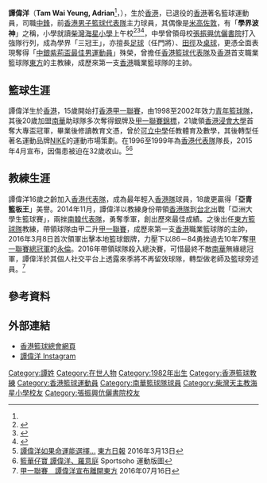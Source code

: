 {{Infobox basketball biography
| name         = 譚偉洋 <br> Tam Wai Yeung, Adrian<ref name="東方日報111209">{{cite news |url=https://orientaldaily.on.cc/cnt/sport/20111209/index.html |title=譚偉洋：奶爸唔易做！ |publisher=[[東方日報_(香港)|東方日報]] |date=2011年12月9日 |accessdate=2021年12月20日 |archive-date=2021年12月20日 |archive-url=https://web.archive.org/web/20211220200228/https://orientaldaily.on.cc/cnt/sport/20111209/index.html |dead-url=no }}</ref>
| position     = [[中鋒_(籃球)|中鋒]]
| height_m     = 1.95
| weight_kg    = 98
| league       = [[香港男子甲一組籃球聯賽|香港甲一組籃球聯賽]]
| team         = 已退役
| number       = 15
| nationality  = {{CHN-HKG}}
| birth_date   = {{Birth date and age|1982|8|7|mf=y}}
| birth_place  = {{BHKG}}
| high_school  = [[張振興伉儷書院|張振興伉儷書院]]
| college      = [[香港浸會大學|香港浸會大學]]
| career_start = 1998
| career_end   = 2015
| years1       = 1998–2002
| team1        = [[青年籃球隊|青年]]
| years2       = 2002–2015
| team2        = [[南華籃球隊|南華]]
| coach_start  = 2015
| coach_end    = 
| cyears1      = 2015–2016
| cteam1       = [[東方籃球隊|東方]]
| awards       = 
* [[中銀香港紫荊盃|中銀紫荊盃最佳男運動員]]（2001）
* [[2008年夏季奧林匹克運動會|北京奧運香港火炬手]]（2008）
* 香港籃球超級聯賽冠軍（11年）
* 香港大專盃籃球賽冠軍（2003）
* [[亞洲U18青年籃球錦標賽|亞洲青年籃球錦標賽籃板王]]（2000）
* 海峽盃籃球邀請賽冠軍（2008、2010）
* 海峽盃籃球邀請賽亞軍（2012）
* 海峽盃籃球邀請賽季軍（2011）
* [[香港男子甲一組籃球聯賽|香港甲一聯賽總冠軍]]（2004、2005、2008、2012、2013）
* [[香港籃球聯賽|香港高級組銀牌冠軍]]（2004、2005、2008、2009、2010、2012、2013、2015）
}}

'''譚偉洋'''（'''Tam Wai Yeung, Adrian'''<ref name="東方日報111209"/>，{{bd|1982年|8月7日}}），生於[[香港|香港]]，已退役的[[香港|香港]]著名籃球運動員，司職[[中鋒_(籃球)|中鋒]]，前[[香港男子籃球代表隊|香港男子籃球代表隊]]主力球員，其偶像是[[米高佐敦|米高佐敦]]，有「'''學界波神'''」之稱，小學就讀[[柴灣海星小學|柴灣海星小學]]上午校<ref>{{cite news |url=http://the-sun.on.cc/channels/sport/20050306/20050306014935_0004_3.html |title=中學最佳拍檔齊為浸大爭標 |quote=張展威和譚偉洋在就讀柴灣海星小學時，已彼此認識，其後兩人入讀張振興書院，互相影響開始踢足球、打籃球，閒時亦經常相約到街場鬥波。 |publisher=[[太陽報_(香港)|太陽報]] |date=2005年3月6日 |accessdate=2015年12月29日 |archive-date=2016年3月5日 |archive-url=https://web.archive.org/web/20160305070620/http://the-sun.on.cc/channels/sport/20050306/20050306014935_0004_3.html |dead-url=no }}{{zh-hant}}</ref><ref>{{cite web|url=https://www.facebook.com/193557707091/photos/a.10152126666632092/10159464128817092/ |title=柴灣海星小學 - 1993-94年度第30屆上午校6C班畢業班照 |quote=相中第二排左起第六位為譚偉洋 |publisher=www.facebook.com |date=2021年12月2日}}</ref><ref>{{cite web|url=https://www.facebook.com/193557707091/photos/a.10152126666632092/10159469815442092/ |title=柴灣海星小學 - 1993-94年度第30屆上午校6C班在一個戶外活動中所拍攝的班照 |quote=相中後排右一為譚偉洋 |publisher=www.facebook.com |date=2021年12月5日}}</ref>，中學曾領母校[[張振興伉儷書院|張振興伉儷書院]]打入強隊行列，成為學界「三冠王」，亦擅長[[足球|足球]]（任門將）、[[田徑|田徑]]及[[桌球|桌球]]，更憑全面表現奪得「[[中銀香港紫荊盃|中銀紫荊盃最佳男運動員]]」殊榮，曾擔任[[香港男子籃球代表隊|香港籃球代表隊]]及[[香港|香港]]首支職業籃球隊[[東方籃球隊|東方]]的主教練，成歷來第一支[[香港|香港]]職業籃球隊的主帥。

==籃球生涯==
譚偉洋生於[[香港|香港]]，15歲開始打[[香港男子甲一組籃球聯賽|香港甲一聯賽]]，由1998至2002年效力[[青年籃球隊|青年籃球隊]]，其後20歲加盟[[南華籃球隊|南華]]助球隊多次奪得銀牌及[[香港男子甲一組籃球聯賽|甲一聯賽錦標]]，21歲領[[香港浸會大學|香港浸會大學]]首奪大專盃冠軍，畢業後修讀教育文憑，曾於[[可立中學|可立中學]]任教體育及數學，其後轉型任著名運動品牌[[NIKE|NIKE]]的運動市場策劃。在1996至1999年為[[香港男子籃球代表隊|香港代表隊]]隊長，2015年4月宣布，因傷患被迫在32歲收山。<ref>[http://orientaldaily.on.cc/cnt/sport/20160313/00286_010.html 譚偉洋如果命運能選擇…] {{Wayback|url=http://orientaldaily.on.cc/cnt/sport/20160313/00286_010.html |date=20170109022645 }} [[東方日報|東方日報]] 2016年3月13日</ref><ref>[https://www.sportsoho.com/pg/magcontent/655545/- 籃華仔寶 譚偉洋、羅意庭] {{Wayback|url=https://www.sportsoho.com/pg/magcontent/655545/- |date=20170109022141 }} Sportsoho 運動版圖</ref>

==教練生涯==
譚偉洋16歲之齡加入[[香港男子籃球代表隊|香港代表隊]]，成為最年輕入[[香港男子籃球代表隊|香港隊]]球員，18歲更贏得「'''亞青籃板王'''」美譽。2014年11月，譚偉洋以教練身份帶領[[香港男子籃球代表隊|香港隊]]到[[台北|台北]]出戰「亞洲大學生籃球賽」，兩挫[[韓國國家男子籃球隊|南韓代表隊]]，勇奪季軍，創出歷來最佳成績。之後出任[[東方籃球隊|東方籃球隊]]教練，帶領球隊由甲二升[[香港男子甲一組籃球聯賽|甲一聯賽]]，成歷來第一支[[香港|香港]]職業籃球隊的主帥，2016年3月8日首次領軍出擊本地籃球銀牌，力壓下以86－84勇挫過去10年7奪[[香港男子甲一組籃球聯賽|甲一聯賽總冠軍]]的[[永倫籃球隊|永倫]]。2016年帶領球隊殺入總決賽，可惜最終不敵[[南華籃球隊|南華]]無緣總冠軍，譚偉洋於其個人社交平台上透露來季將不再留效球隊，轉型做老師及籃球旁述員。<ref>[http://hk.on.cc/hk/bkn/cnt/sport/20160716/bkn-20160716200044413-0716_00882_001.html 甲一聯賽　譚偉洋宣布離開東方] {{Wayback|url=http://hk.on.cc/hk/bkn/cnt/sport/20160716/bkn-20160716200044413-0716_00882_001.html |date=20170301182835 }} 2016年07月16日</ref>

==參考資料==
{{reflist}}

== 外部連結 ==
*[http://www.basketball.org.hk/ 香港籃球總會網頁]{{Wayback|url=http://www.basketball.org.hk/ |date=20160630214738 }}
*[https://www.instagram.com/adriantam15/ 譚偉洋 Instagram]

{{DEFAULTSORT:Tam Wai Yeung}}
[[Category:譚姓|Category:譚姓]]
[[Category:在世人物|Category:在世人物]]
[[Category:1982年出生|Category:1982年出生]]
[[Category:香港籃球教練|Category:香港籃球教練]]
[[Category:香港籃球運動員|Category:香港籃球運動員]]
[[Category:南華籃球隊球員|Category:南華籃球隊球員]]
[[Category:柴灣天主教海星小學校友|Category:柴灣天主教海星小學校友]]
[[Category:張振興伉儷書院校友|Category:張振興伉儷書院校友]]